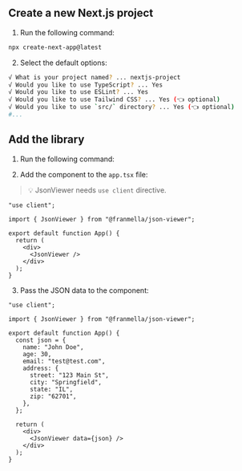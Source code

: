## Create a new Next.js project

1. Run the following command:

```bash
npx create-next-app@latest
```

2. Select the default options:

```bash
√ What is your project named? ... nextjs-project
√ Would you like to use TypeScript? ... Yes
√ Would you like to use ESLint? ... Yes
√ Would you like to use Tailwind CSS? ... Yes (👈 optional)
√ Would you like to use `src/` directory? ... Yes (👈 optional)
#...
```

## Add the library

1. Run the following command:

<InstallLibrary />

2. Add the component to the `app.tsx` file:

> 💡 JsonViewer needs `use client` directive.

```tsx {1, 3,8}
"use client";

import { JsonViewer } from "@franmella/json-viewer";

export default function App() {
  return (
    <div>
      <JsonViewer />
    </div>
  );
}
```

3. Pass the JSON data to the component:

```tsx {6-16, 20}
"use client";

import { JsonViewer } from "@franmella/json-viewer";

export default function App() {
  const json = {
    name: "John Doe",
    age: 30,
    email: "test@test.com",
    address: {
      street: "123 Main St",
      city: "Springfield",
      state: "IL",
      zip: "62701",
    },
  };

  return (
    <div>
      <JsonViewer data={json} />
    </div>
  );
}
```

